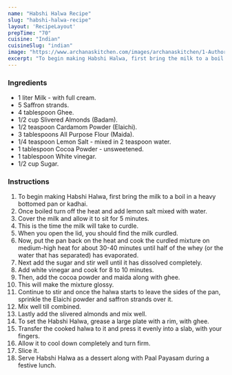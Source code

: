 ---
name: "Habshi Halwa Recipe"
slug: "habshi-halwa-recipe"
layout: 'RecipeLayout'
prepTime: "70"
cuisine: "Indian"
cuisineSlug: "indian"
image: "https://www.archanaskitchen.com/images/archanaskitchen/1-Author/Divya_Shivaraman_/Habshi_Halwa.jpg"
excerpt: "To begin making Habshi Halwa, first bring the milk to a boil in a heavy bottomed pan or kadhai"
---

### Ingredients

- 1 liter Milk - with full cream.
- 5 Saffron strands.
- 4 tablespoon Ghee.
- 1/2 cup Slivered Almonds (Badam).
- 1/2 teaspoon Cardamom Powder (Elaichi).
- 3 tablespoons All Purpose Flour (Maida).
- 1/4 teaspoon Lemon Salt - mixed in 2 teaspoon water.
- 1 tablespoon Cocoa Powder - unsweetened.
- 1 tablespoon White vinegar.
- 1/2 cup Sugar.

### Instructions

1. To begin making Habshi Halwa, first bring the milk to a boil in a heavy bottomed pan or kadhai.
1. Once boiled turn off the heat and add lemon salt mixed with water.
1. Cover the milk and allow it to sit for 5 minutes.
1. This is the time the milk will take to curdle.
1. When you open the lid, you should find the milk curdled.
1. Now, put the pan back on the heat and cook the curdled mixture on medium-high heat for about 30-40 minutes until half of the whey (or the water that has separated) has evaporated.
1. Next add the sugar and stir well until it has dissolved completely.
1. Add white vinegar and cook for 8 to 10 minutes.
1. Then, add the cocoa powder and maida along with ghee.
1. This will make the mixture glossy.
1. Continue to stir and once the halwa starts to leave the sides of the pan, sprinkle the Elaichi powder and saffron strands over it.
1. Mix well till combined.
1. Lastly add the slivered almonds and mix well.
1. To set the Habshi Halwa, grease a large plate with a rim, with ghee.
1. Transfer the cooked halwa to it and press it evenly into a slab, with your fingers.
1. Allow it to cool down completely and turn firm.
1. Slice it.
1. Serve Habshi Halwa as a dessert along with Paal Payasam during a festive lunch.
